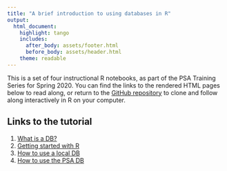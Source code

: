 ```yaml
---
title: "A brief introduction to using databases in R"
output:
  html_document:
    highlight: tango
    includes:
      after_body: assets/footer.html
      before_body: assets/header.html
    theme: readable
---
```


This is a set of four instructional R notebooks, as part of the PSA Training Series for Spring 2020. You can find the links to the rendered HTML pages below to read along, or return to the [GitHub repository](https://github.com/precision-sustainable-ag/database-querying-R){target="_blank"} to clone and follow along interactively in R on your computer.

## Links to the tutorial

1. [What is a DB?](001_What_is_a_database.nb.html)
2. [Getting started with R](002_Getting_started_with_R.nb.html)
3. [How to use a local DB](003_How_to_use_a_local_DB.nb.html)
4. [How to use the PSA DB](004_How_to_use_the_PSA_DB.nb.html)